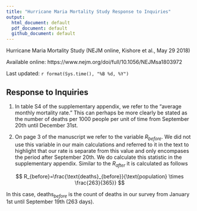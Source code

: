 ```yaml
---
title: "Hurricane Maria Mortality Study Response to Inquiries"
output: 
  html_document: default
  pdf_document: default
  github_document: default
---
```


Hurricane Maria Mortality Study (NEJM online, Kishore et al., May 29 2018)

Available online: https://www.nejm.org/doi/full/10.1056/NEJMsa1803972

Last updated: `r format(Sys.time(), "%B %d, %Y")`

## Response to Inquiries

1. In table S4 of the supplementary appendix, we refer to the “average monthly mortality rate.” This can perhaps be more clearly be stated as the number of deaths per 1000 people per unit of time from September 20th until December 31st.

1. On page 3 of the manuscript we refer to the variable $R_{before}$. We did not use this variable in our main calculations and referred to it in the text to highlight that our rate is separate from this value and only encompases the period after September 20th. We do calculate this statistic in the supplementary appendix. Similar to the $R_{after}$ it is calculated as follows

$$
R_{before}=\frac{\text{deaths}_{before}}{\text{population} \times \frac{263}{365}}
$$ 

In this case, $\text{deaths}_{before}$ is the count of deaths in our survey from January 1st until September 19th (263 days).
